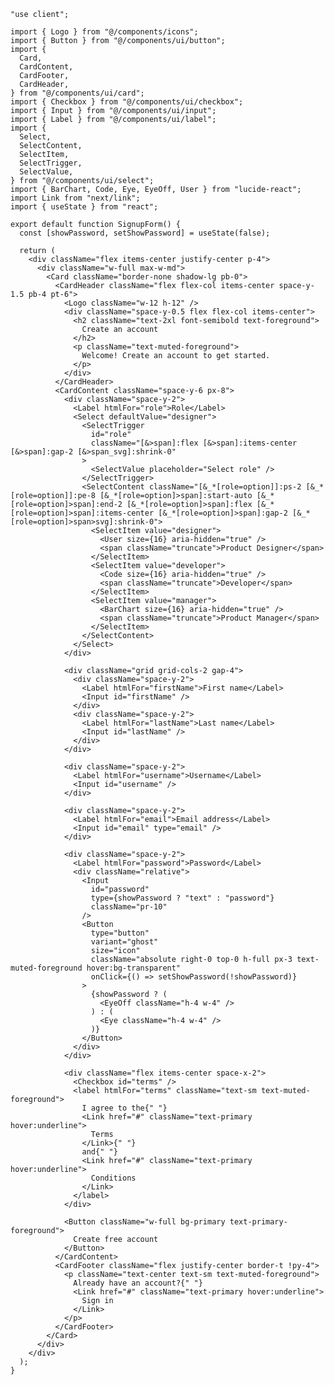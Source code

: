 ```tsx
"use client";

import { Logo } from "@/components/icons";
import { Button } from "@/components/ui/button";
import {
  Card,
  CardContent,
  CardFooter,
  CardHeader,
} from "@/components/ui/card";
import { Checkbox } from "@/components/ui/checkbox";
import { Input } from "@/components/ui/input";
import { Label } from "@/components/ui/label";
import {
  Select,
  SelectContent,
  SelectItem,
  SelectTrigger,
  SelectValue,
} from "@/components/ui/select";
import { BarChart, Code, Eye, EyeOff, User } from "lucide-react";
import Link from "next/link";
import { useState } from "react";

export default function SignupForm() {
  const [showPassword, setShowPassword] = useState(false);

  return (
    <div className="flex items-center justify-center p-4">
      <div className="w-full max-w-md">
        <Card className="border-none shadow-lg pb-0">
          <CardHeader className="flex flex-col items-center space-y-1.5 pb-4 pt-6">
            <Logo className="w-12 h-12" />
            <div className="space-y-0.5 flex flex-col items-center">
              <h2 className="text-2xl font-semibold text-foreground">
                Create an account
              </h2>
              <p className="text-muted-foreground">
                Welcome! Create an account to get started.
              </p>
            </div>
          </CardHeader>
          <CardContent className="space-y-6 px-8">
            <div className="space-y-2">
              <Label htmlFor="role">Role</Label>
              <Select defaultValue="designer">
                <SelectTrigger
                  id="role"
                  className="[&>span]:flex [&>span]:items-center [&>span]:gap-2 [&>span_svg]:shrink-0"
                >
                  <SelectValue placeholder="Select role" />
                </SelectTrigger>
                <SelectContent className="[&_*[role=option]]:ps-2 [&_*[role=option]]:pe-8 [&_*[role=option]>span]:start-auto [&_*[role=option]>span]:end-2 [&_*[role=option]>span]:flex [&_*[role=option]>span]:items-center [&_*[role=option]>span]:gap-2 [&_*[role=option]>span>svg]:shrink-0">
                  <SelectItem value="designer">
                    <User size={16} aria-hidden="true" />
                    <span className="truncate">Product Designer</span>
                  </SelectItem>
                  <SelectItem value="developer">
                    <Code size={16} aria-hidden="true" />
                    <span className="truncate">Developer</span>
                  </SelectItem>
                  <SelectItem value="manager">
                    <BarChart size={16} aria-hidden="true" />
                    <span className="truncate">Product Manager</span>
                  </SelectItem>
                </SelectContent>
              </Select>
            </div>

            <div className="grid grid-cols-2 gap-4">
              <div className="space-y-2">
                <Label htmlFor="firstName">First name</Label>
                <Input id="firstName" />
              </div>
              <div className="space-y-2">
                <Label htmlFor="lastName">Last name</Label>
                <Input id="lastName" />
              </div>
            </div>

            <div className="space-y-2">
              <Label htmlFor="username">Username</Label>
              <Input id="username" />
            </div>

            <div className="space-y-2">
              <Label htmlFor="email">Email address</Label>
              <Input id="email" type="email" />
            </div>

            <div className="space-y-2">
              <Label htmlFor="password">Password</Label>
              <div className="relative">
                <Input
                  id="password"
                  type={showPassword ? "text" : "password"}
                  className="pr-10"
                />
                <Button
                  type="button"
                  variant="ghost"
                  size="icon"
                  className="absolute right-0 top-0 h-full px-3 text-muted-foreground hover:bg-transparent"
                  onClick={() => setShowPassword(!showPassword)}
                >
                  {showPassword ? (
                    <EyeOff className="h-4 w-4" />
                  ) : (
                    <Eye className="h-4 w-4" />
                  )}
                </Button>
              </div>
            </div>

            <div className="flex items-center space-x-2">
              <Checkbox id="terms" />
              <label htmlFor="terms" className="text-sm text-muted-foreground">
                I agree to the{" "}
                <Link href="#" className="text-primary hover:underline">
                  Terms
                </Link>{" "}
                and{" "}
                <Link href="#" className="text-primary hover:underline">
                  Conditions
                </Link>
              </label>
            </div>

            <Button className="w-full bg-primary text-primary-foreground">
              Create free account
            </Button>
          </CardContent>
          <CardFooter className="flex justify-center border-t !py-4">
            <p className="text-center text-sm text-muted-foreground">
              Already have an account?{" "}
              <Link href="#" className="text-primary hover:underline">
                Sign in
              </Link>
            </p>
          </CardFooter>
        </Card>
      </div>
    </div>
  );
}
```

